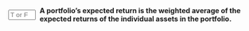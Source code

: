 
::: {.question-block}

<form onsubmit="event.preventDefault(); checkAnswerBox('module3_tf_q45','T')" style="display: flex; align-items: center; gap: 8px;">
<input type="text" id="module3_tf_q45" name="module3_tf_q45" maxlength="1" placeholder="T or F" style="width: 55px;" data-correct-answer="T" /> 
<label for="module3_tf_q45"><strong>A portfolio’s expected return is the weighted average of the expected returns of the individual assets in the portfolio.</strong></label>
</form>

<div id="feedback-module3_tf_q45" class="feedback" data-status="" style="display:none;">
The sentence is TRUE. Expected returns combine linearly according to the weights.
</div>
:::
